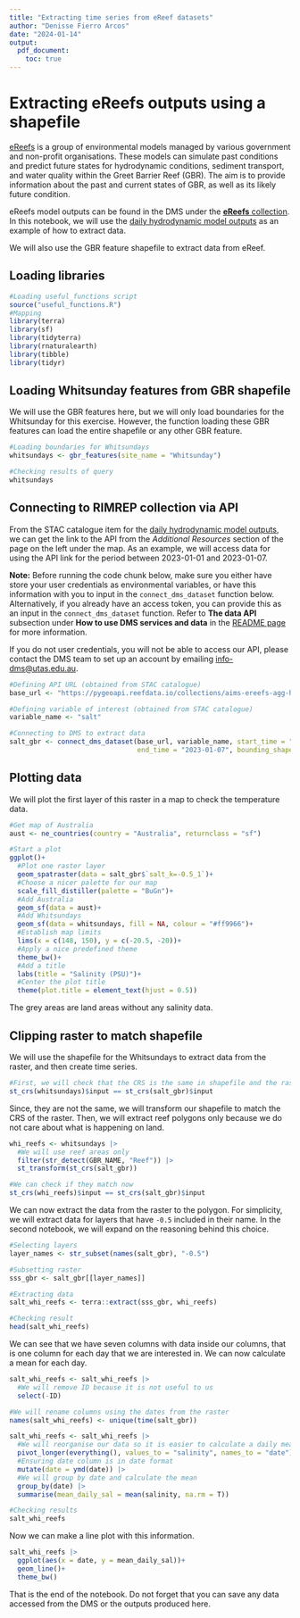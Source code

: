 ---
title: "Extracting time series from eReef datasets"
author: "Denisse Fierro Arcos"
date: "2024-01-14"
output:
  pdf_document:
    toc: true
---

# Extracting eReefs outputs using a shapefile

[eReefs](https://research.csiro.au/ereefs/) is a group of environmental models managed by various government and non-profit organisations. These models can simulate past conditions and predict future states for hydrodynamic conditions, sediment transport, and water quality within the Greet Barrier Reef (GBR). The aim is to provide information about the past and current states of GBR, as well as its likely future condition.  
  
eReefs model outputs can be found in the DMS under the [**eReefs** collection](https://stac.reefdata.io/browser/collections/ereefs). In this notebook, we will use the [daily hydrodynamic model outputs](https://stac.reefdata.io/browser/collections/ereefs/items/aims-ereefs-agg-hydrodynamic-1km-daily) as an example of how to extract data.  

We will also use the GBR feature shapefile to extract data from eReef.  
  
## Loading libraries
  
```{r, message = F, warning = F, message = F}
#Loading useful_functions script
source("useful_functions.R")
#Mapping
library(terra)
library(sf)
library(tidyterra)
library(rnaturalearth)
library(tibble)
library(tidyr)
```
  
## Loading Whitsunday features from GBR shapefile
We will use the GBR features here, but we will only load boundaries for the Whitsunday for this exercise. However, the function loading these GBR features can load the entire shapefile or any other GBR feature.  
  
```{r}
#Loading boundaries for Whitsundays
whitsundays <- gbr_features(site_name = "Whitsunday")

#Checking results of query
whitsundays
```
  
## Connecting to RIMREP collection via API

From the STAC catalogue item for the [daily hydrodynamic model outputs](https://stac.reefdata.io/browser/collections/ereefs/items/aims-ereefs-agg-hydrodynamic-1km-daily), we can get the link to the API from the *Additional Resources* section of the page on the left under the map. As an example, we will access data for using the API link for the period between 2023-01-01 and 2023-01-07.  
  
**Note:** Before running the code chunk below, make sure you either have store your user credentials as environmental variables, or have this information with you to input in the `connect_dms_dataset` function below. Alternatively, if you already have an access token, you can provide this as an input in the `connect_dms_dataset` function. Refer to **The data API** subsection under **How to use DMS services and data** in the [README page](https://github.com/aodn/rimrep-training/blob/main/CoTS-training-Jan2024/README.md) for more information.  
  
If you do not user credentials, you will not be able to access our API, please contact the DMS team to set up an account by emailing [info-dms@utas.edu.au](mailto:info-dms@utas.edu.au).  
    
```{r}
#Defining API URL (obtained from STAC catalogue)
base_url <- "https://pygeoapi.reefdata.io/collections/aims-ereefs-agg-hydrodynamic-1km-daily/"

#Defining variable of interest (obtained from STAC catalogue)
variable_name <- "salt"

#Connecting to DMS to extract data
salt_gbr <- connect_dms_dataset(base_url, variable_name, start_time = "2023-01-01", 
                                end_time = "2023-01-07", bounding_shape = whitsundays)
```
  
## Plotting data 
We will plot the first layer of this raster in a map to check the temperature data.  
  
```{r}
#Get map of Australia
aust <- ne_countries(country = "Australia", returnclass = "sf")

#Start a plot
ggplot()+
  #Plot one raster layer
  geom_spatraster(data = salt_gbr$`salt_k=-0.5_1`)+
  #Choose a nicer palette for our map
  scale_fill_distiller(palette = "BuGn")+
  #Add Australia
  geom_sf(data = aust)+
  #Add Whitsundays
  geom_sf(data = whitsundays, fill = NA, colour = "#ff9966")+
  #Establish map limits
  lims(x = c(148, 150), y = c(-20.5, -20))+
  #Apply a nice predefined theme
  theme_bw()+
  #Add a title
  labs(title = "Salinity (PSU)")+
  #Center the plot title
  theme(plot.title = element_text(hjust = 0.5))
```
  
The grey areas are land areas without any salinity data.  

## Clipping raster to match shapefile
We will use the shapefile for the Whitsundays to extract data from the raster, and then create time series.  
  
```{r}
#First, we will check that the CRS is the same in shapefile and the raster
st_crs(whitsundays)$input == st_crs(salt_gbr)$input
```
  
Since, they are not the same, we will transform our shapefile to match the CRS of the raster. Then, we will extract reef polygons only because we do not care about what is happening on land.  
  
```{r}
whi_reefs <- whitsundays |> 
  #We will use reef areas only
  filter(str_detect(GBR_NAME, "Reef")) |> 
  st_transform(st_crs(salt_gbr))

#We can check if they match now
st_crs(whi_reefs)$input == st_crs(salt_gbr)$input
```
  
We can now extract the data from the raster to the polygon. For simplicity, we will extract data for layers that have `-0.5` included in their name. In the second notebook, we will expand on the reasoning behind this choice.  
  
```{r}
#Selecting layers
layer_names <- str_subset(names(salt_gbr), "-0.5")

#Subsetting raster
sss_gbr <- salt_gbr[[layer_names]]

#Extracting data
salt_whi_reefs <- terra::extract(sss_gbr, whi_reefs)

#Checking result
head(salt_whi_reefs)
```
  
We can see that we have seven columns with data inside our columns, that is one column for each day that we are interested in. We can now calculate a mean for each day.  
  
```{r}
salt_whi_reefs <- salt_whi_reefs |> 
  #We will remove ID because it is not useful to us
  select(-ID)

#We will rename columns using the dates from the raster
names(salt_whi_reefs) <- unique(time(salt_gbr))

salt_whi_reefs <- salt_whi_reefs |> 
  #We will reorganise our data so it is easier to calculate a daily mean
  pivot_longer(everything(), values_to = "salinity", names_to = "date") |> 
  #Ensuring date column is in date format
  mutate(date = ymd(date)) |> 
  #We will group by date and calculate the mean
  group_by(date) |> 
  summarise(mean_daily_sal = mean(salinity, na.rm = T))

#Checking results
salt_whi_reefs
```
  
Now we can make a line plot with this information.  
  
```{r}
salt_whi_reefs |> 
  ggplot(aes(x = date, y = mean_daily_sal))+
  geom_line()+
  theme_bw()
```
  
That is the end of the notebook. Do not forget that you can save any data accessed from the DMS or the outputs produced here.  
  